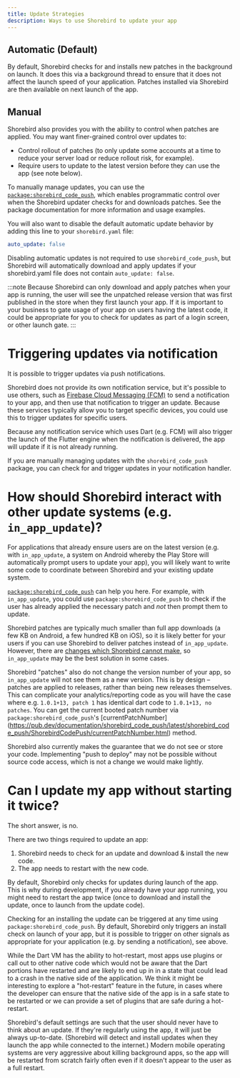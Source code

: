 ```yaml
---
title: Update Strategies
description: Ways to use Shorebird to update your app
---
```


## Automatic (Default)

By default, Shorebird checks for and installs new patches in the background on
launch. It does this via a background thread to ensure that it does not affect
the launch speed of your application. Patches installed via Shorebird are then
available on next launch of the app.

## Manual

Shorebird also provides you with the ability to control when patches are
applied. You may want finer-grained control over updates to:

- Control rollout of patches (to only update some accounts at a time to reduce
  your server load or reduce rollout risk, for example).
- Require users to update to the latest version before they can use the app (see
  note below).

To manually manage updates, you can use the
[`package:shorebird_code_push`](https://pub.dev/packages/shorebird_code_push),
which enables programmatic control over when the Shorebird updater checks for
and downloads patches. See the package documentation for more information and
usage examples.

You will also want to disable the default automatic update behavior by adding
this line to your `shorebird.yaml` file:

```yaml
auto_update: false
```

Disabling automatic updates is not required to use `shorebird_code_push`, but
Shorebird will automatically download and apply updates if your shorebird.yaml
file does not contain `auto_update: false`.

:::note
Because Shorebird can only download and apply patches when your app is
running, the user will see the unpatched release version that was first
published in the store when they first launch your app. If it is important to
your business to gate usage of your app on users having the latest code, it
could be appropriate for you to check for updates as part of a login screen, or
other launch gate.
:::

# Triggering updates via notification

It is possible to trigger updates via push notifications.

Shorebird does not provide its own notification service, but it's possible to
use others, such as [Firebase Cloud Messaging
(FCM)](https://firebase.google.com/docs/cloud-messaging) to send a notification
to your app, and then use that notification to trigger an update. Because these
services typically allow you to target specific devices, you could use this to
trigger updates for specific users.

Because any notification service which uses Dart (e.g. FCM) will also trigger
the launch of the Flutter engine when the notification is delivered, the app
will update if it is not already running.

If you are manually managing updates with the `shorebird_code_push` package, you
can check for and trigger updates in your notification handler.

# How should Shorebird interact with other update systems (e.g. `in_app_update`)?

For applications that already ensure users are on the latest version (e.g. with
`in_app_update`, a system on Android whereby the Play Store will automatically
prompt users to update your app), you will likely want to write some code to
coordinate between Shorebird and your existing update system.

[`package:shorebird_code_push`](https://pub.dev/packages/shorebird_code_push)
can help you here. For example, with `in_app_update`, you could use
`package:shorebird_code_push` to check if the user has already applied the
necessary patch and _not_ then prompt them to update.

Shorebird patches are typically much smaller than full app downloads (a few KB
on Android, a few hundred KB on iOS), so it is likely better for your users if
you can use Shorebird to deliver patches instead of `in_app_update`. However,
there are [changes which Shorebird cannot make](/concepts#what-types-of-changes-can-be-included-in-a-patch), so
`in_app_update` may be the best solution in some cases.

Shorebird "patches" also do not change the version number of your app, so
`in_app_update` will not see them as a new version. This is by design – patches
are applied to releases, rather than being new releases themselves. This can
complicate your analytics/reporting code as you will have the case where e.g.
`1.0.1+13, patch 1` has identical dart code to `1.0.1+13, no patches`. You can
get the current booted patch number via `package:shorebird_code_push`'s
[currentPatchNumber]
(https://pub.dev/documentation/shorebird_code_push/latest/shorebird_code_push/ShorebirdCodePush/currentPatchNumber.html)
method.

Shorebird also currently makes the guarantee that we do not see or store your
code. Implementing "push to deploy" may not be possible without source code
access, which is not a change we would make lightly.

# Can I update my app without starting it twice?

The short answer, is no.

There are two things required to update an app:

1. Shorebird needs to check for an update and download & install the new code.
2. The app needs to restart with the new code.

By default, Shorebird only checks for updates during launch of the app. This is
why during development, if you already have your app running, you might need to
restart the app twice (once to download and install the update, once to launch
from the update code).

Checking for an installing the update can be triggered at any time using
`package:shorebird_code_push`. By default, Shorebird only triggers an install
check on launch of your app, but it is possible to trigger on other signals as
appropriate for your application (e.g. by sending a notification), see above.

While the Dart VM has the ability to hot-restart, most apps use plugins or call
out to other native code which would not be aware that the Dart portions have
restarted and are likely to end up in in a state that could lead to a crash in
the native side of the application. We think it might be interesting to explore
a "hot-restart" feature in the future, in cases where the developer can ensure
that the native side of the app is in a safe state to be restarted or we can
provide a set of plugins that are safe during a hot-restart.

Shorebird's default settings are such that the user should never have to think
about an update. If they're regularly using the app, it will just be always
up-to-date. (Shorebird will detect and install updates when they launch the app
while connected to the internet.) Modern mobile operating systems are very
aggressive about killing background apps, so the app will be restarted from
scratch fairly often even if it doesn't appear to the user as a full restart.

